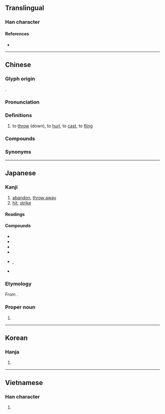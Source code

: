{{also|掷}}
{{character info}}
==Translingual==

===Han character===
{{Han char|rn=64|rad=手|as=15|sn=18|four=57027|canj=QTKL|ids=⿰扌鄭}}

====References====
* {{Han ref|kx=0461.020|dkj=12893|dj=0810.100|hdz=31976.030|uh=64F2|ud=25842|bh=C259|bd=49753}}

----

==Chinese==
{{zh-forms|s=掷}}

===Glyph origin===
{{Han etym}}
{{Han compound|手|鄭|c1=s|c2=p|t1=hand|ls=psc}}.

===Pronunciation===
{{zh-pron
|m=擲
|c=zaak6
|h=pfs=te̍p
|md=dĭk
|mn=qz:tia̍k/xm,zz:te̍k/tw,ph:tàn
|mn-t=dan6
|w=
|mc=y
|oc=y
|cat=v
}}
{{attn|nan|擲 is recommended by Taiwan, please check}}

===Definitions===
{{zh-hanzi}}

# to [[throw]] (down), to [[hurl]], to [[cast]], to [[fling]]

===Compounds===
{{zh-der|乾坤一擲/乾坤一掷|一擲千金|孤注一擲|地擲球|一擲百萬|千金一擲|擲色|投擲|擲地有聲|擲骰子|洪喬擲水|浪擲|擲瓶|擲梭|擲果|擲石子|擲地之材|時光虛擲|擲刀對泣|果擲行車|擲地|擲果潘郎|擲下|擲級承矛|擲筊|拋擲|抱盆兒擲|擲彈筒|棄擲|擲果盈車|擲果潘安|擲果河陽|擲鼠忌器|擲還|虎擲龍拿|飛磚擲瓦|虛擲|糜擲|擲公字}}

===Synonyms===
{{zh-dial|扔}}

----

==Japanese==

===Kanji===
{{ja-kanji|grade=|rs=手15}}

# [[abandon]], [[throw away]]
# [[hit]], [[strike]]

====Readings====
{{ja-readings
|goon=じゃく<ぢやく
|kanon=てき
|kun=なぐ-る, なげう-つ
|nanori=たたき
}}

====Compounds====
{{der-top|Compounds}}
* {{ja-r|擲弾|てきだん}}
* {{ja-r|一擲|いってき}}
* {{ja-r|打擲|ちょうちゃく}}
* {{ja-r|投擲|とうてき}}
* {{ja-r|放擲|ほうてき|rom=-}}, {{ja-r|抛擲|ほうてき}}
* {{ja-r|擲石|いしなご}}
{{der-bottom}}

===Etymology===
{{ja-kanjitab|たたき|yomi=k}}
From {{m|ja|叩き|tr=tataki||[[hit]]ting, [[strike|striking]]}}.

===Proper noun===
{{ja-pos|proper|たたき}}

# {{surname|ja|A=a|nodot=1|sort=たたき}}

----

==Korean==

===Hanja===
{{ko-hanja|hangeul=척|eumhun=|rv=cheok|mr=ch'ŏk|y=chek}}

# {{rfdef|ko|sort=手15}}

----

==Vietnamese==

===Han character===
{{vi-readings|reading=trịch, trạnh, chệch, sịch, trệch, xệch|rs=手15}}

# {{rfdef|vi|sort=手15}}